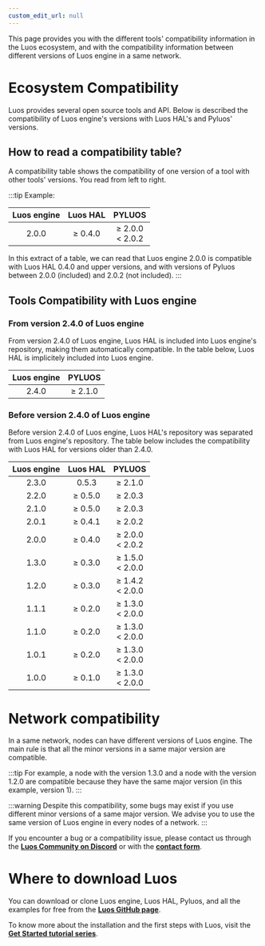 ```yaml
---
custom_edit_url: null
---
```



This page provides you with the different tools' compatibility information in the Luos ecosystem, and with the compatibility information between different versions of Luos engine in a same network.

# Ecosystem Compatibility

Luos provides several open source tools and API. Below is described the compatibility of Luos engine's versions with Luos HAL's and Pyluos' versions.

## How to read a compatibility table?

A compatibility table shows the compatibility of one version of a tool with other tools' versions. You read from left to right.

:::tip
Example:

|   Luos engine  |     Luos HAL      |       PYLUOS      |
| :------------: | :---------------: | :---------------: |
| 2.0.0 | ≥ 0.4.0 | ≥ 2.0.0 <br /> < 2.0.2 | 

In this extract of a table, we can read that Luos engine 2.0.0 is compatible with Luos HAL 0.4.0 and upper versions, and with versions of Pyluos between 2.0.0 (included) and 2.0.2 (not included).
:::

## Tools Compatibility with Luos engine

### From version 2.4.0 of Luos engine

From version 2.4.0 of Luos engine, Luos HAL is included into Luos engine's repository, making them automatically compatible. In the table below, Luos HAL is implicitely included into Luos engine.

|   Luos engine  |      PYLUOS       |
| :------------: | :---------------: |
| 2.4.0 | ≥ 2.1.0 |


### Before version 2.4.0 of Luos engine

Before version 2.4.0 of Luos engine, Luos HAL's repository was separated from Luos engine's repository. The table below includes the compatibility with Luos HAL for versions older than 2.4.0. 

|   Luos engine  |     Luos HAL      |       PYLUOS      | 
| :------------: | :---------------: | :---------------: | 
| 2.3.0 | 0.5.3 | ≥ 2.1.0 |
| 2.2.0 | ≥ 0.5.0 | ≥ 2.0.3 | 
| 2.1.0 | ≥ 0.5.0 | ≥ 2.0.3 | 
| 2.0.1 | ≥ 0.4.1 | ≥ 2.0.2 | 
| 2.0.0 | ≥ 0.4.0 | ≥ 2.0.0 <br /> < 2.0.2 | 
| 1.3.0 | ≥ 0.3.0 | ≥ 1.5.0 <br /> < 2.0.0 | 
| 1.2.0 | ≥ 0.3.0 | ≥ 1.4.2 <br /> < 2.0.0 | 
| 1.1.1 | ≥ 0.2.0 | ≥ 1.3.0 <br /> < 2.0.0 | 
| 1.1.0 | ≥ 0.2.0 | ≥ 1.3.0 <br /> < 2.0.0 | 
| 1.0.1 | ≥ 0.2.0 | ≥ 1.3.0 <br /> < 2.0.0 | 
| 1.0.0 | ≥ 0.1.0 | ≥ 1.3.0 <br /> < 2.0.0 | 


# Network compatibility

In a same network, nodes can have different versions of Luos engine. The main rule is that all the minor versions in a same major version are compatible.

:::tip
For example, a node with the version 1.3.0 and a node with the version 1.2.0 are compatible because they have the same major version (in this example, version 1).
:::

:::warning
Despite this compatibility, some bugs may exist if you use different minor versions of a same major version. We advise you to use the same version of Luos engine in every nodes of a network.
:::

If you encounter a bug or a compatibility issue, please contact us through the <a href="https://discord.gg/luos" target="_blank">**Luos Community on Discord<IconExternalLink width="10"></IconExternalLink>**</a> or with the <a href="https://www.luos.io/feedbacks/send" target="_blank">**contact form<IconExternalLink width="10"></IconExternalLink>**</a>.

# Where to download Luos

You can download or clone Luos engine, Luos HAL, Pyluos, and all the examples for free from the <a href="https://github.com/Luos-io" target="_blank">**Luos GitHub page<IconExternalLink width="10"></IconExternalLink>**</a>. 

To know more about the installation and the first steps with Luos, visit the <a href="https://www.luos.io/tutorials/get-started" target="_blank">**Get Started tutorial series<IconExternalLink width="10"></IconExternalLink>**</a>.
